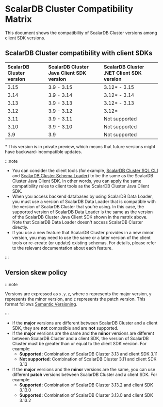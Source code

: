 # ScalarDB Cluster Compatibility Matrix

This document shows the compatibility of ScalarDB Cluster versions among client SDK versions.

## ScalarDB Cluster compatibility with client SDKs

| ScalarDB Cluster version | ScalarDB Cluster Java Client SDK version | ScalarDB Cluster .NET Client SDK version |
|:-------------------------|:-----------------------------------------|:-----------------------------------------|
| 3.15                     | 3.9 - 3.15                               | 3.12* - 3.15                             |
| 3.14                     | 3.9 - 3.14                               | 3.12* - 3.14                             |
| 3.13                     | 3.9 - 3.13                               | 3.12* - 3.13                             |
| 3.12                     | 3.9 - 3.12                               | 3.12*                                    |
| 3.11                     | 3.9 - 3.11                               | Not supported                            |
| 3.10                     | 3.9 - 3.10                               | Not supported                            |
| 3.9                      | 3.9                                      | Not supported                            |

\* This version is in private preview, which means that future versions might have backward-incompatible updates.

:::note

- You can consider the client tools (for example, [ScalarDB Cluster SQL CLI](developer-guide-for-scalardb-cluster-with-java-api.mdx#sql-cli) and [ScalarDB Cluster Schema Loader](developer-guide-for-scalardb-cluster-with-java-api.mdx#schema-loader-for-cluster)) to be the same as the ScalarDB Cluster Java Client SDK. In other words, you can apply the same compatibility rules to client tools as the ScalarDB Cluster Java Client SDK.
- When you access backend databases by using ScalarDB Data Loader, you must use a version of ScalarDB Data Loader that is compatible with the version of ScalarDB Cluster that you're using. In this case, the supported version of ScalarDB Data Loader is the same as the version of the ScalarDB Cluster Java Client SDK shown in the matrix above. Note that ScalarDB Data Loader doesn't access ScalarDB Cluster directly.
- If you use a new feature that ScalarDB Cluster provides in a new minor version, you may need to use the same or a later version of the client tools or re-create (or update) existing schemas. For details, please refer to the relevant documentation about each feature.

:::

## Version skew policy

:::note

Versions are expressed as `x.y.z`, where `x` represents the major version, `y` represents the minor version, and `z` represents the patch version. This format follows [Semantic Versioning](https://semver.org/).

:::

- If the **major** versions are different between ScalarDB Cluster and a client SDK, they are **not** compatible and are **not** supported.
- If the **major** versions are the same and the **minor** versions are different between ScalarDB Cluster and a client SDK, the version of ScalarDB Cluster must be greater than or equal to the client SDK version. For example:
  - **Supported:** Combination of ScalarDB Cluster 3.13 and client SDK 3.11
  - **Not supported:** Combination of ScalarDB Cluster 3.11 and client SDK 3.13
- If the **major** versions and the **minor** versions are the same, you can use different **patch** versions between ScalarDB Cluster and a client SDK. For example:
  - **Supported:** Combination of ScalarDB Cluster 3.13.2 and client SDK 3.13.0
  - **Supported:** Combination of ScalarDB Cluster 3.13.0 and client SDK 3.13.2
